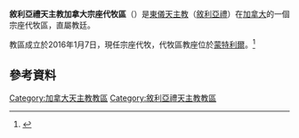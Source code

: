 {{Infobox Roman Catholic diocese
|jurisdiction     = 宗座代牧區
|name             = 敘利亞禮天主教加拿大
|latin= Exarchatus Apostolicus pro fidelibus ritus Antiocheni Syrorum in Canada
|image =
|caption =
|location = [[加拿大|加拿大]]
|territory =
|population = 
|rite = [[敘利亞禮天主教會|敘利亞禮]]
|patron =
|province =
|established = 2016年
|cathedral = 
|co-cathedral =
|leadership = 宗座代牧
|website = 
|pope = {{incumbent pope}}
|title1 = 宗座代牧
|title1_name = {{link-en|安多尼·納瑟夫|Antoine Nassif}}
|coadjutor bishop = 
|auxiliary = 
|emeritus = }}

'''敘利亞禮天主教加拿大宗座代牧區'''（{{lang-la|Exarchatus Apostolicus pro fidelibus ritus Antiocheni Syrorum in Canada}}）是[[東儀天主教|東儀天主教]]（[[敘利亞禮天主教會|敘利亞禮]]）在[[加拿大|加拿大]]的一個宗座代牧區，直屬教廷。

教區成立於2016年1月7日，現任宗座代牧{{link-en|安多尼·納瑟夫|Antoine Nassif}}，代牧區教座位於[[蒙特利爾|蒙特利爾]]。<ref>{{cite press release |title=Rinunce e nomine, 07.01.2016 |url=https://press.vatican.va/content/salastampa/it/bollettino/pubblico/2016/01/07/0011/00017.html |publisher=Sala Stampa della Santa Sede |accessdate=2019-07-16 |archiveurl=https://web.archive.org/web/20190716055020/https://press.vatican.va/content/salastampa/it/bollettino/pubblico/2016/01/07/0011/00017.html |archivedate=2019-07-16 |language=it |date=2016-01-07}}</ref>

==參考資料==
{{reflist}}

{{加拿大天主教教區}}
{{敘利亞禮天主教教區}}

[[Category:加拿大天主教教區|Category:加拿大天主教教區]]
[[Category:敘利亞禮天主教教區|Category:敘利亞禮天主教教區]]